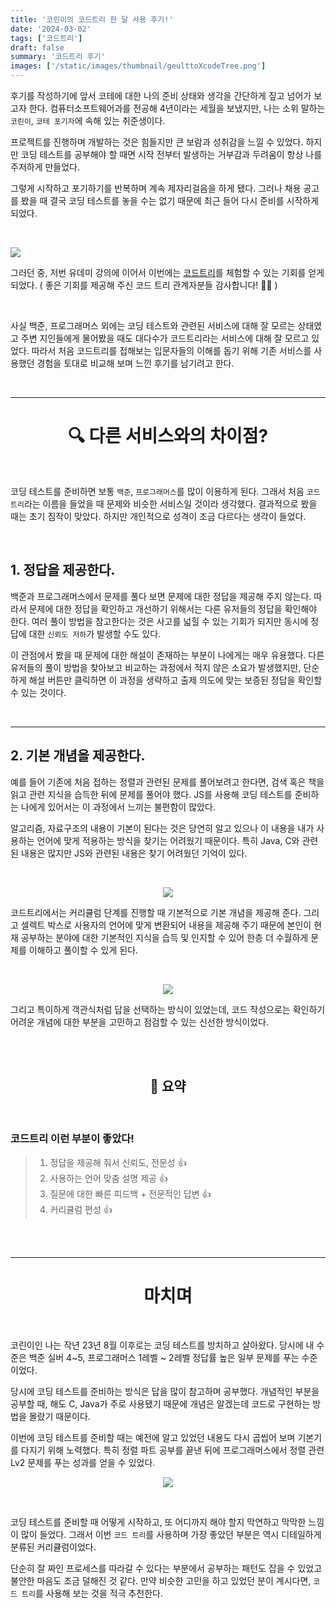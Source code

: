 ```yaml
---
title: '코린이의 코드트리 한 달 사용 후기!'
date: '2024-03-02'
tags: ['코드트리']
draft: false
summary: '코드트리 후기'
images: ['/static/images/thumbnail/geulttoXcodeTree.png']
---
```


후기를 작성하기에 앞서 코테에 대한 나의 준비 상태와 생각을 간단하게 짚고 넘어가 보고자 한다. 컴퓨터소프트웨어과를 전공해 4년이라는 세월을 보냈지만, 나는 소위 말하는 `코린이`, `코테 포기자`에 속해 있는 취준생이다.

프로젝트를 진행하며 개발하는 것은 힘들지만 큰 보람과 성취감을 느낄 수 있었다. 하지만 코딩 테스트를 공부해야 할 때면 시작 전부터 발생하는 거부감과 두려움이 항상 나를 주저하게 만들었다.

그렇게 시작하고 포기하기를 반복하며 계속 제자리걸음을 하게 됐다. 그러나 채용 공고를 봤을 때 결국 코딩 테스트를 놓을 수는 없기 때문에 최근 들어 다시 준비를 시작하게 되었다.

<br />

![](https://velog.velcdn.com/images/mintmin0320/post/355a129f-3089-40c3-900d-335fd117a730/image.png)

그러던 중, 저번 유데미 강의에 이어서 이번에는 [코드트리](https://www.codetree.ai/)를 체험할 수 있는 기회를 얻게 되었다. ( 좋은 기회를 제공해 주신 코드 트리 관계자분들 감사합니다! 👏👏 )

<br />

사실 백준, 프로그래머스 외에는 코딩 테스트와 관련된 서비스에 대해 잘 모르는 상태였고 주변 지인들에게 물어봤을 때도 대다수가 코드트리라는 서비스에 대해 잘 모르고 있었다. 따라서 처음 코드트리를 접해보는 입문자들의 이해를 돕기 위해 기존 서비스를 사용했던 경험을 토대로 비교해 보며 느낀 후기를 남기려고 한다.

<br />
<hr />

<center>

# 🔍 다른 서비스와의 차이점?

<br />

</center>

코딩 테스트를 준비하면 보통 `백준`, `프로그래머스`를 많이 이용하게 된다. 그래서 처음 `코드트리`라는 이름을 들었을 때 문제와 비슷한 서비스일 것이라 생각했다. 결과적으로 봤을 때는 초기 짐작이 맞았다. 하지만 개인적으로 성격이 조금 다르다는 생각이 들었다.

<br />

## 1. 정답을 제공한다.

백준과 프로그래머스에서 문제를 풀다 보면 문제에 대한 정답을 제공해 주지 않는다. 따라서 문제에 대한 정답을 확인하고 개선하기 위해서는 다른 유저들의 정답을 확인해야 한다. 여러 풀이 방법을 참고한다는 것은 사고를 넓힐 수 있는 기회가 되지만 동시에 정답에 대한 `신뢰도 저하`가 발생할 수도 있다.

이 관점에서 봤을 때 문제에 대한 해설이 존재하는 부분이 나에게는 매우 유용했다. 다른 유저들의 풀이 방법을 찾아보고 비교하는 과정에서 적지 않은 소요가 발생했지만, 단순하게 해설 버튼만 클릭하면 이 과정을 생략하고 출제 의도에 맞는 보증된 정답을 확인할 수 있는 것이다.

<br />
<hr />

## 2. 기본 개념을 제공한다.

예를 들어 기존에 처음 접하는 정렬과 관련된 문제를 풀어보려고 한다면, 검색 혹은 책을 읽고 관련 지식을 습득한 뒤에 문제를 풀어야 했다. JS를 사용해 코딩 테스트를 준비하는 나에게 있어서는 이 과정에서 느끼는 불편함이 많았다.

알고리즘, 자료구조의 내용이 기본이 된다는 것은 당연히 알고 있으나 이 내용을 내가 사용하는 언어에 맞게 적용하는 방식을 찾기는 어려웠기 때문이다. 특히 Java, C와 관련된 내용은 많지만 JS와 관련된 내용은 찾기 어려웠던 기억이 있다.

<br />

<center>

![](https://velog.velcdn.com/images/mintmin0320/post/8c19a6e2-a87b-491b-bb4b-1f43cce6a108/image.png)

</center>

코드트리에서는 커리큘럼 단계를 진행할 때 기본적으로 기본 개념을 제공해 준다. 그리고 셀렉트 박스로 사용자의 언어에 맞게 변환되어 내용을 제공해 주기 때문에 본인이 현재 공부하는 분야에 대한 기본적인 지식을 습득 및 인지할 수 있어 한층 더 수월하게 문제를 이해하고 풀이할 수 있게 된다.

<br />

<center>

![](https://velog.velcdn.com/images/mintmin0320/post/3d70490b-3f2c-4655-92f1-3d8aac7a5d73/image.png)

</center>

그리고 특이하게 객관식처럼 답을 선택하는 방식이 있었는데, 코드 작성으로는 확인하기 어려운 개념에 대한 부분을 고민하고 점검할 수 있는 신선한 방식이었다.

<br />
<br />

<center>

## 📌 요약

</center>

<br />

### 코드트리 이런 부분이 좋았다!

> 1. 정답을 제공해 줘서 신뢰도, 전문성 👍
> 2. 사용하는 언어 맞춤 설명 제공 👍
> 3. 질문에 대한 빠른 피드백 + 전문적인 답변 👍
> 4. 커리큘럼 편성 👍

<br />

<br />
<hr />

<center>

# 마치며

<br />
</center>

코린이인 나는 작년 23년 8월 이후로는 코딩 테스트를 방치하고 살아왔다. 당시에 내 수준은 백준 실버 4~5, 프로그래머스 1레벨 ~ 2레벨 정답률 높은 일부 문제를 푸는 수준이었다.

당시에 코딩 테스트를 준비하는 방식은 답을 많이 참고하며 공부했다. 개념적인 부분을 공부할 때, 해도 C, Java가 주로 사용됐기 때문에 개념은 알겠는데 코드로 구현하는 방법을 몰랐기 때문이다.

이번에 코딩 테스트를 준비할 때는 예전에 알고 있었던 내용도 다시 곱씹어 보며 기본기를 다지기 위해 노력했다. 특히 정렬 파트 공부를 끝낸 뒤에 프로그래머스에서 정렬 관련 Lv2 문제를 푸는 성과를 얻을 수 있었다.

<center>

![](https://velog.velcdn.com/images/mintmin0320/post/90223a9d-c32a-472c-b21a-f55d20960527/image.png)

</center>

<br />

코딩 테스트를 준비할 때 어떻게 시작하고, 또 어디까지 해야 할지 막연하고 막막한 느낌이 많이 들었다. 그래서 이번 `코드 트리`를 사용하며 가장 좋았던 부분은 역시 디테일하게 분류된 커리큘럼이었다.

단순히 잘 짜인 프로세스를 따라갈 수 있다는 부분에서 공부하는 패턴도 잡을 수 있었고 불안한 마음도 조금 덜해진 것 같다. 만약 비슷한 고민을 하고 있었던 분이 계시다면, `코드 트리`를 사용해 보는 것을 적극 추천한다.

<br />
